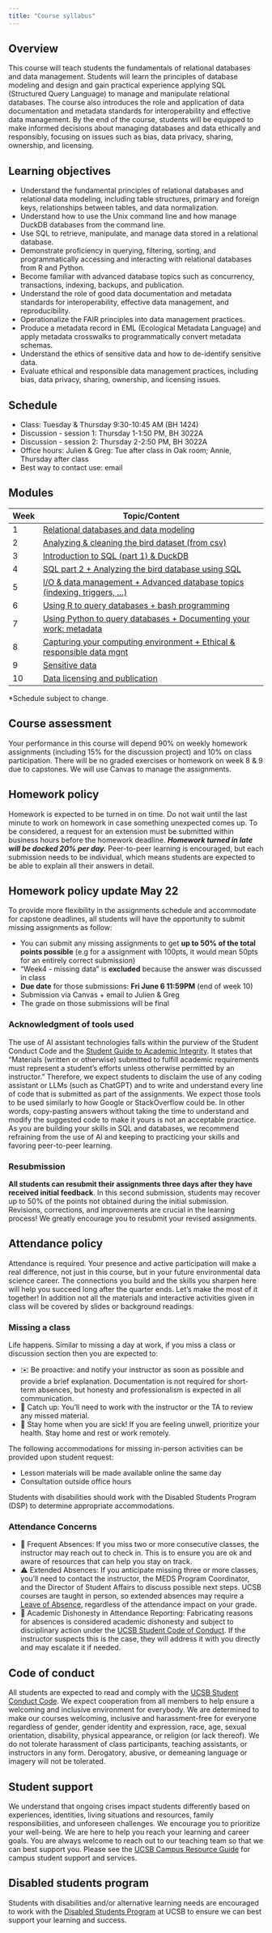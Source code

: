 ```yaml
---
title: "Course syllabus"
---
```


## Overview

This course will teach students the fundamentals of relational databases and data management. Students will learn the principles of database modeling and design and gain practical experience applying SQL (Structured Query Language) to manage and manipulate relational databases. The course also introduces the role and application of data documentation and metadata standards for interoperability and effective data management. By the end of the course, students will be equipped to make informed decisions about managing databases and data ethically and responsibly, focusing on issues such as bias, data privacy, sharing, ownership, and licensing.

## Learning objectives

-   Understand the fundamental principles of relational databases and relational data modeling, including table structures, primary and foreign keys, relationships between tables, and data normalization.
-   Understand how to use the Unix command line and how manage DuckDB databases from the command line.
-   Use SQL to retrieve, manipulate, and manage data stored in a relational database.
-   Demonstrate proficiency in querying, filtering, sorting, and programmatically accessing and interacting with relational databases from R and Python.
-   Become familiar with advanced database topics such as concurrency, transactions, indexing, backups, and publication.
-   Understand the role of good data documentation and metadata standards for interoperability, effective data management, and reproducibility.
-   Operationalize the FAIR principles into data management practices.
-   Produce a metadata record in EML (Ecological Metadata Language) and apply metadata crosswalks to programmatically convert metadata schemas.
-   Understand the ethics of sensitive data and how to de-identify sensitive data.
-   Evaluate ethical and responsible data management practices, including bias, data privacy, sharing, ownership, and licensing issues.

## Schedule

- Class: Tuesday & Thursday 9:30-10:45 AM (BH 1424)
- Discussion - session 1: Thursday 1-1:50 PM, BH 3022A
- Discussion - session 2: Thursday 2-2:50 PM, BH 3022A
- Office hours: Julien & Greg: Tue after class in Oak room; Annie, Thursday after class
- Best way to contact use: email


## Modules

| Week | Topic/Content                                                          |
|------|------------------------------------------------------------------------|
| 1    | [Relational databases and data modeling](modules/week01/index-01.qmd)  |
| 2    | [Analyzing & cleaning the bird dataset (from csv)](modules/week02/index-02.qmd) |
| 3    | [Introduction to SQL (part 1) & DuckDB](modules/week03/index-03.qmd)            |
| 4    | [SQL part 2 + Analyzing the bird database using SQL](modules/week04/index-04.qmd)|
| 5    | [I/O & data management + Advanced database topics (indexing, triggers, ...)](modules/week05/index-05.qmd) |
| 6    | [Using R to query databases + bash programming](modules/week06/index-06.qmd)     |
| 7    | [Using Python to query databases + Documenting your work: metadata](modules/week07/index-07.qmd)|
| 8    | [Capturing your computing environment + Ethical & responsible data mgnt](modules/week08/index-08.qmd)  |
| 9    | [Sensitive data](modules/week09/index-09.qmd)                          |
| 10   | [Data licensing and publication](modules/week10/index-10.qmd)          |   
 
\*Schedule subject to change.


## Course assessment

Your performance in this course will depend 90% on weekly homework assignments (including 15% for the discussion project) and 10% on class participation. There will be no graded exercises or homework on week 8 & 9 due to capstones. We will use Canvas to manage the assignments.

## Homework policy

Homework is expected to be turned in on time. Do not wait until the last minute to work on homework in case something unexpected comes up. To be considered, a request for an extension must be submitted within business hours before the homework deadline. ***Homework turned in late will be docked 20% per day.*** Peer-to-peer learning is encouraged, but each submission needs to be individual, which means students are expected to be able to explain all their answers in detail.

## Homework policy update May 22

To provide more flexibility in the assignments schedule and accommodate for capstone deadlines, all students will have the opportunity to submit missing assignments as follow:

- You can submit any missing assignments to get **up to 50% of the total points possible** (e.g for a assignment with 100pts, it would mean 50pts for an entirely correct submission)
- "Week4 - missing data" is **excluded** because the answer was discussed in class
- **Due date** for those submissions: **Fri June 6 11:59PM** (end of week 10)
- Submission via Canvas + email to Julien & Greg
- The grade on those submissions will be final


### Acknowledgment of tools used

The use of AI assistant technologies falls within the purview of the Student Conduct Code and the [Student Guide to Academic Integrity](https://studentconduct.sa.ucsb.edu/academic-integrity). It states that “Materials (written or otherwise) submitted to fulfill academic requirements must represent a student’s efforts unless otherwise permitted by an instructor.” Therefore, we expect students to disclaim the use of any coding assistant or LLMs (such as ChatGPT) and to write and understand every line of code that is submitted as part of the assignments. We expect those tools to be used similarly to how Google or StackOverflow could be. In other words, copy-pasting answers without taking the time to understand and modify the suggested code to make it yours is not an acceptable practice. As you are building your skills in SQL and databases, we recommend refraining from the use of AI and keeping to practicing your skills and favoring peer-to-peer learning.


### Resubmission

**All students can resubmit their assignments three days after they have received
initial feedback**. In this second submission, students may recover up to 50% of the
points not obtained during the initial submission. Revisions, corrections, and
improvements are crucial in the learning process! We greatly encourage you to
resubmit your revised assignments.


## Attendance policy

Attendance is required. Your presence and active participation will make a real difference, not just in this course, but in your future environmental data science career. The connections you build and the skills you sharpen here will help you succeed long after the quarter ends. Let’s make the most of it together! In addition not all the materials and interactive activities given in class will be covered by slides or background readings.


### Missing **a** class

Life happens. Similar to missing a day at work, if you miss a class or discussion section then you are expected to:

- ✉️ Be proactive: and notify your instructor as soon as possible and provide a brief explanation. Documentation is not required for short-term absences, but honesty and professionalism is expected in all communication. 
- 🔄 Catch up: You’ll need to work with the instructor or the TA to review any missed material. 
- 🤒 Stay home when you are sick! If you are feeling unwell, prioritize your health. Stay home and rest or work remotely.

The following accommodations for missing in-person activities can be provided upon student request:

- Lesson materials will be made available online the same day
- Consultation outside office hours

Students with disabilities should work with the Disabled Students Program (DSP) to determine appropriate accommodations.

### Attendance Concerns

- 🚩 Frequent Absences: If you miss two or more consecutive classes, the instructor may reach out to check in. This is to ensure you are ok and aware of resources that can help you stay on track. 
- ⚠️  Extended Absences: If you anticipate missing three or more classes, you’ll need to contact the instructor, the MEDS Program Coordinator, and the Director of Student Affairs to discuss possible next steps. UCSB courses are taught in person, so extended absences may require a [Leave of Absence](https://www.graddiv.ucsb.edu/forms/leave-absence), regardless of the attendance impact on your grade.
- 🚫 Academic Dishonesty in Attendance Reporting: Fabricating reasons for absences is considered academic dishonesty and subject to disciplinary action under the [UCSB Student Code of Conduct](https://regulations.sa.ucsb.edu/home). If the instructor suspects this is the case, they will address it with you directly and may escalate it if needed.


## Code of conduct

All students are expected to read and comply with the [UCSB Student Conduct Code](http://www.sa.ucsb.edu/regulations/student-conduct-code/student-conduct-code). We expect cooperation from all members to help ensure a welcoming and inclusive environment for everybody. We are determined to make our courses welcoming, inclusive and harassment-free for everyone regardless of gender, gender identity and expression, race, age, sexual orientation, disability, physical appearance, or religion (or lack thereof). We do not tolerate harassment of class participants, teaching assistants, or instructors in any form. Derogatory, abusive, or demeaning language or imagery will not be tolerated.

## Student support

We understand that ongoing crises impact students differently based on experiences, identities, living situations and resources, family responsibilities, and unforeseen challenges. We encourage you to prioritize your well-being. We are here to help you reach your learning and career goals. You are always welcome to reach out to our teaching team so that we can best support you. Please see the [UCSB Campus Resource Guide](https://www.ucsb.edu/students) for campus student support and services.

## Disabled students program

Students with disabilities and/or alternative learning needs are encouraged to work with the [Disabled Students Program](https://dsp.sa.ucsb.edu/) at UCSB to ensure we can best support your learning and success.
